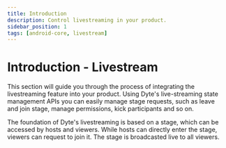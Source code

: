 ```yaml
---
title: Introduction
description: Control livestreaming in your product.
sidebar_position: 1
tags: [android-core, livestream]
---
```


# Introduction - Livestream

This section will guide you through the process of integrating the livestreaming feature into your product. Using Dyte's live-streaming state management APIs you can easily manage stage requests, such as leave and join stage, manage permissions, kick participants and so on.

The foundation of Dyte's livestreaming is based on a stage, which can be accessed by hosts and viewers. While hosts can directly enter the stage, viewers can request to join it. The stage is broadcasted live to all viewers.
